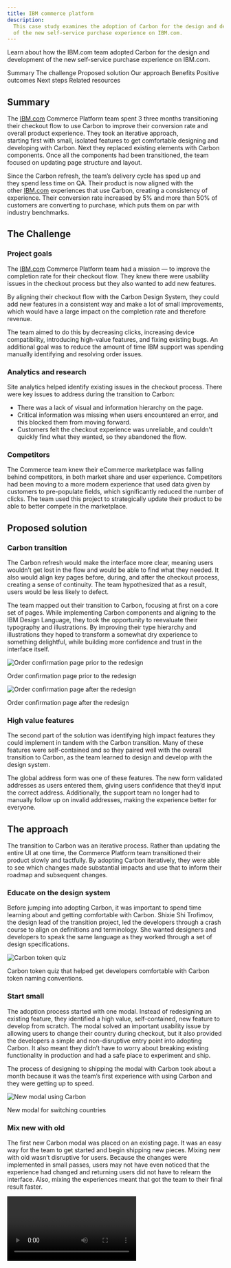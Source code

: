 ```yaml
---
title: IBM commerce platform
description:
  This case study examines the adoption of Carbon for the design and development
  of the new self-service purchase experience on IBM.com.
---
```


<PageDescription>

Learn about how the IBM.com team adopted Carbon for the design and development
of the new self-service purchase experience on IBM.com.

</PageDescription>

<AnchorLinks>

<AnchorLink>Summary</AnchorLink>
<AnchorLink>The challenge</AnchorLink>
<AnchorLink>Proposed solution</AnchorLink>
<AnchorLink>Our approach</AnchorLink>
<AnchorLink>Benefits</AnchorLink>
<AnchorLink>Positive outcomes</AnchorLink>
<AnchorLink>Next steps</AnchorLink>
<AnchorLink>Related resources</AnchorLink>

</AnchorLinks>

## Summary

The [IBM.com](http://ibm.com/) Commerce Platform team spent 3 three months
transitioning their checkout flow to use Carbon to improve their conversion rate
and overall product experience. They took an iterative approach,
starting first with small, isolated features to get comfortable designing and
developing with Carbon. Next they replaced existing elements with Carbon
components. Once all the components had been transitioned, the team focused on
updating page structure and layout.

Since the Carbon refresh, the team’s delivery cycle has sped up and they spend
less time on QA. Their product is now aligned with the
other [IBM.com](http://ibm.com/) experiences that use Carbon,
creating a consistency of experience. Their conversion rate increased by 5% and
more than 50% of customers are converting to purchase, which puts them on par
with industry benchmarks.

## The Challenge

### Project goals

The [IBM.com](http://ibm.com) Commerce Platform team had a mission — to improve
the completion rate for their checkout flow. They knew there were usability
issues in the checkout process but they also wanted to add new features.

By aligning their checkout flow with the Carbon Design System, they could add
new features in a consistent way and make a lot of small improvements, which
would have a large impact on the completion rate and therefore revenue.

The team aimed to do this by decreasing clicks, increasing device compatibility,
introducing high-value features, and fixing existing bugs. An additional goal
was to reduce the amount of time IBM support was spending manually identifying
and resolving order issues.

### Analytics and research

Site analytics helped identify existing issues in the checkout process. There
were key issues to address during the transition to Carbon:

- There was a lack of visual and information hierarchy on the page.
- Critical information was missing when users encountered an error, and this
  blocked them from moving forward.
- Customers felt the checkout experience was unreliable, and couldn't quickly
  find what they wanted, so they abandoned the flow.

### Competitors

The Commerce team knew their eCommerce marketplace was falling behind
competitors, in both market share and user experience. Competitors had been
moving to a more modern experience that used data given by customers to
pre-populate fields, which significantly reduced the number of clicks. The team
used this project to strategically update their product to be able to better
compete in the marketplace.

## Proposed solution

### Carbon transition

The Carbon refresh would make the interface more clear, meaning users wouldn’t
get lost in the flow and would be able to find what they needed. It also would
align key pages before, during, and after the checkout process, creating a sense
of continuity. The team hypothesized that as a result, users would be less
likely to defect.

The team mapped out their transition to Carbon, focusing at first on a core set
of pages. While implementing Carbon components and aligning to the IBM Design
Language, they took the opportunity to reevaluate their typography and
illustrations. By improving their type hierarchy and illustrations they hoped to
transform a somewhat dry experience to something delightful, while building more
confidence and trust in the interface itself.

<Row>
<Column colLg={4}>

![Order confirmation page prior to the redesign](images/checkout-before.png)

<Caption>Order confirmation page prior to the redesign</Caption>

</Column>

<Column colLg={4}>

![Order confirmation page after the redesign](images/checkout-after.png)

<Caption>Order confirmation page after the redesign</Caption>

</Column>
</Row>

### High value features

The second part of the solution was identifying high impact features they could
implement in tandem with the Carbon transition. Many of these features were
self-contained and so they paired well with the overall transition to Carbon, as
the team learned to design and develop with the design system.

The global address form was one of these features. The new form validated
addresses as users entered them, giving users confidence that they’d input the
correct address. Additionally, the support team no longer had to manually follow
up on invalid addresses, making the experience better for everyone.

## The approach

The transition to Carbon was an iterative process. Rather than updating the
entire UI at one time, the Commerce Platform team transitioned their product
slowly and tactfully. By adopting Carbon iteratively, they were able to see
which changes made substantial impacts and use that to inform their roadmap and
subsequent changes.

### Educate on the design system

Before jumping into adopting Carbon, it was important to spend time learning
about and getting comfortable with Carbon. Shixie Shi Trofimov, the design lead
of the transition project, led the developers through a crash course to align on
definitions and terminology. She wanted designers and developers to speak the
same language as they worked through a set of design specifications.

<Row>
<Column colLg={8}>

![Carbon token quiz](images/token-quiz.png)

<Caption>
  Carbon token quiz that helped get developers comfortable with Carbon token
  naming conventions.
</Caption>

</Column>
</Row>

### Start small

The adoption process started with one modal. Instead of redesigning an existing
feature, they identified a high value, self-contained, new feature to develop
from scratch. The modal solved an important usability issue by allowing users to
change their country during checkout, but it also provided the developers a
simple and non-disruptive entry point into adopting Carbon. It also meant they
didn’t have to worry about breaking existing functionality in production and had
a safe place to experiment and ship.

The process of designing to shipping the modal with Carbon took about a month
because it was the team’s first experience with using Carbon and they were
getting up to speed.

<Row>
<Column colLg={8}>

![New modal using Carbon](images/carbon-modal.png)

<Caption>New modal for switching countries</Caption>

</Column>
</Row>

### Mix new with old

The first new Carbon modal was placed on an existing page. It was an easy way
for the team to get started and begin shipping new pieces. Mixing new with old
wasn’t disruptive for users. Because the changes were implemented in small
passes, users may not have even noticed that the experience had changed and
returning users did not have to relearn the interface. Also, mixing the
experiences meant that got the team to their final result faster.

<Video vimeoId="488148768" />
<Caption>New modal sitting on the original page</Caption>

### Iterate, iterate, iterate

Rather than updating all of the pages at once, the team took an iterative
approach. By starting with fresh features that integrated with the old UI, the
team could ship pieces iteratively.

The first stage involved switching individual components to their Carbon
version, starting with input fields then buttons. After transitioning the
individual components, the page structure and layout was updated.

With this approach, the Commerce team was able to refresh their product’s
experience, set the stage for larger future changes, and complete the project in
only three months.

<Row>
<Column colLg={12}>

![Checkout screen in January 2020, April 2020, and the future design](images/iterate.png)

<Caption>
  From left to right: checkout screen in January 2020 before the transition,
  April 2020 after the transition, and the future design.
</Caption>

</Column>
</Row>

## Benefits

There have been several benefits from the transition to Carbon for both the
Commerce team's own workflow and process, and the user experience. The team
especially found value in the impact of their delivery speed and need for QA.

### Faster delivery

The entire Carbon refresh took only three months and since the transition, the
team’s development cycle has sped up. By using Carbon, the developers are
placing pre-built components and can therefore focus on more important issues
instead of taking the time to build out each element and component.

<Row>
<Column colLg={12}>

![Order confirmation designs and in production after one sprint](images/delivery.png)

<Caption>
  From left to right: the order confirmation screen handed off to developers,
  the order confirmation screen in production at the end of one sprint, and the
  order confirmation screen after in production at the end of the sprint plus
  two extra working days.
</Caption>

</Column>
</Row>

### Minimal QA

Once the team had been fully onboarded to Carbon, delivery required only minimal
design QA because they were using components straight out of the box.

### Continuity in experience

The project vastly improved the continuity in user experience with other IBM
touchpoints, including Support and My IBM. These experiences now feel continuous
and intuitive for users.

Within the Commerce Platform flow, pages are also unified and organized in the
same way, providing familiarity and a feeling of dependability.

<Row>
<Column colLg={8}>

![Continuity in experiences using Carbon for IBM.com.](images/continuity.png)

<Caption>
  Continuity in experiences using Carbon for IBM.com. From top to bottom:
  Product configuration, Checkout, Confirmation, and Profile.
</Caption>

</Column>
</Row>

## Positive outcomes

After the Carbon transition, more than 50% of customers are converting to
purchase, which is on par with industry benchmarks. The conversion rate was
raised by 5% which has led to a large increase in orders and revenue.

## Next steps

The Commerce Team is currently working on improvements experience of their
configuration page. The next round of visual design improvements will focus on
better aligning their interface with the
[Carbon for IBM.com](https://www.ibm.com/standards/web/carbon-for-ibm-dotcom//)
style models.

## Related resources

- [IBM.com](http://ibm.com/) makers, go to
  [Carbon for IBM.com](https://www.ibm.com/standards/web/carbon-for-ibm-dotcom/)
  for resources to create pages for [IBM.com](http://ibm.com/).
